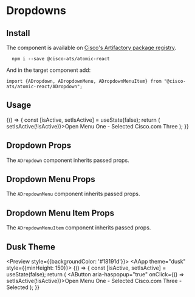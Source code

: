 

<Meta title="Components/Dropdowns" component={ADropdown} />

# Dropdowns

## Install

The component is available on [Cisco's Artifactory package registry](https://devhub.cisco.com/artifactory/webapp/#/home).

```
  npm i --save @cisco-ats/atomic-react
```

And in the target component add:

```
import {ADropdown, ADropdownMenu, ADropdownMenuItem} from "@cisco-ats/atomic-react/ADropdown";
```

## Usage

<Preview>
  <Story name="usage-1">
    <AApp style={{minHeight: 150}}>
      <YourComponent>
    {() => {
      const [isActive, setIsActive] = useState(false);
      return (
        <ADropdown active={isActive}>
          <AButton aria-haspopup="true" onClick={() => setIsActive(!isActive)}>Open Menu</AButton>
          <ADropdownMenu>
            <ADropdownMenuItem selected>One - Selected</ADropdownMenuItem>
            <ADropdownMenuItem href="https://www.cisco.com" target="_blank">Cisco.com</ADropdownMenuItem>
            <ADropdownMenuItem>Three</ADropdownMenuItem>
          </ADropdownMenu>
        </ADropdown>
      );
    }}
      </YourComponent>
    </AApp>
  </Story>
</Preview>

## Dropdown Props

The `ADropdown` component inherits passed props.

<Props of={ADropdown} />

## Dropdown Menu Props

The `ADropdownMenu` component inherits passed props.

<Props of={ADropdownMenu} />

## Dropdown Menu Item Props

The `ADropdownMenuItem` component inherits passed props.

<Props of={ADropdownMenuItem} />

## Dusk Theme

<Preview style={{backgroundColor: '#18191d'}}>
  <Story name="dusk-1">
    <AApp theme="dusk" style={{minHeight: 150}}>
      <YourComponent>
    {() => {
      const [isActive, setIsActive] = useState(false);
      return (
        <ADropdown active={isActive}>
          <AButton aria-haspopup="true" onClick={() => setIsActive(!isActive)}>Open Menu</AButton>
          <ADropdownMenu>
            <ADropdownMenuItem>One - Selected</ADropdownMenuItem>
            <ADropdownMenuItem href="https://www.cisco.com" target="_blank">Cisco.com</ADropdownMenuItem>
            <ADropdownMenuItem selected>Three - Selected</ADropdownMenuItem>
          </ADropdownMenu>
        </ADropdown>
      );
    }}
      </YourComponent>
    </AApp>
  </Story>
</Preview>
